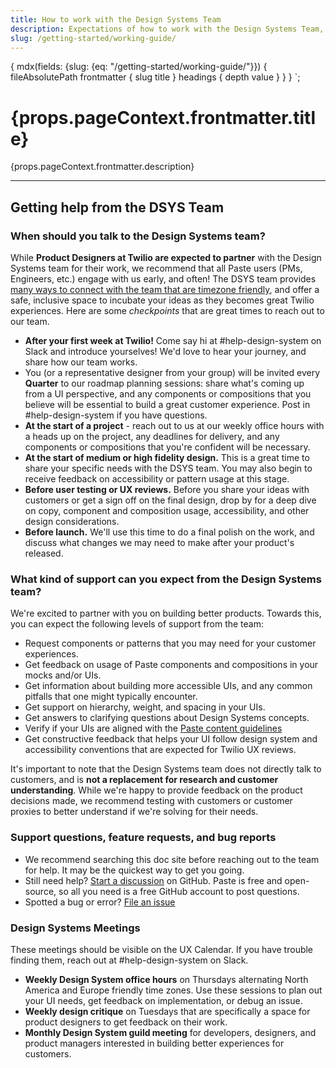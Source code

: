 ```yaml
---
title: How to work with the Design Systems Team
description: Expectations of how to work with the Design Systems Team, and when should you engage us for your work.
slug: /getting-started/working-guide/
---
```



  {
    mdx(fields: {slug: {eq: "/getting-started/working-guide/"}}) {
      fileAbsolutePath
      frontmatter {
        slug
        title
      }
      headings {
        depth
        value
      }
    }
  }
`;

<content>

<h1>{props.pageContext.frontmatter.title}</h1>

<p>{props.pageContext.frontmatter.description}</p>

</content>

---

<contentwrapper>

<PageAside data={props.data.mdx} />

<content>

## Getting help from the DSYS Team

### When should you talk to the Design Systems team?

While **Product Designers at Twilio are expected to partner** with the Design Systems team for their work, we recommend that all Paste users (PMs, Engineers, etc.) engage with us early, and often! The DSYS team provides [many ways to connect with the team that are timezone friendly](/getting-started/working-guide#design-systems-meetings), and offer a safe, inclusive space to incubate your ideas as they becomes great Twilio experiences. Here are some _checkpoints_ that are great times to reach out to our team.

- **After your first week at Twilio!** Come say hi at #help-design-system on Slack and introduce yourselves! We'd love to hear your journey, and share how our team works.
- You (or a representative designer from your group) will be invited every **Quarter** to our roadmap planning sessions: share what's coming up from a UI perspective, and any components or compositions that you believe will be essential to build a great customer experience. Post in #help-design-system if you have questions.
- **At the start of a project** - reach out to us at our weekly office hours with a heads up on the project, any deadlines for delivery, and any components or compositions that you're confident will be necessary.
- **At the start of medium or high fidelity design.** This is a great time to share your specific needs with the DSYS team. You may also begin to receive feedback on accessibility or pattern usage at this stage.
- **Before user testing or UX reviews.** Before you share your ideas with customers or get a sign off on the final design, drop by for a deep dive on copy, component and composition usage, accessibility, and other design considerations.
- **Before launch.** We'll use this time to do a final polish on the work, and discuss what changes we may need to make after your product's released.

### What kind of support can you expect from the Design Systems team?

We're excited to partner with you on building better products. Towards this, you can expect the following levels of support from the team:

- Request components or patterns that you may need for your customer experiences.
- Get feedback on usage of Paste components and compositions in your mocks and/or UIs.
- Get information about building more accessible UIs, and any common pitfalls that one might typically encounter.
- Get support on hierarchy, weight, and spacing in your UIs.
- Get answers to clarifying questions about Design Systems concepts.
- Verify if your UIs are aligned with the [Paste content guidelines](https://paste.twilio.design/content)
- Get constructive feedback that helps your UI follow design system and accessibility conventions that are expected for Twilio UX reviews.

It's important to note that the Design Systems team does not directly talk to customers, and is **not a replacement for research and customer understanding**. While we're happy to provide feedback on the product decisions made, we recommend testing with customers or customer proxies to better understand if we're solving for their needs.

### Support questions, feature requests, and bug reports

- We recommend searching this doc site before reaching out to the team for help. It may be the quickest way to get you going.
- Still need help? [Start a discussion](https://github.com/twilio-labs/paste/discussions/new) on GitHub. Paste is free and open-source, so all you need is a free GitHub account to post questions.
- Spotted a bug or error? [File an issue](https://github.com/twilio-labs/paste/issues/new?assignees=&labels=Type%3A+Bug&template=bug_report.md&title=)

### Design Systems Meetings

These meetings should be visible on the UX Calendar. If you have trouble finding them, reach out at #help-design-system on Slack.

- **Weekly Design System office hours** on Thursdays alternating North America and Europe friendly time zones. Use these sessions to plan out your UI needs, get feedback on implementation, or debug an issue.
- **Weekly design critique** on Tuesdays that are specifically a space for product designers to get feedback on their work.
- **Monthly Design System guild meeting** for developers, designers, and product managers interested in building better experiences for customers.

</content>

</contentwrapper>
